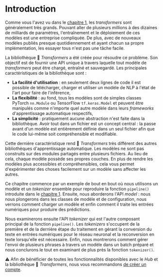 # Introduction

<CourseFloatingBanner
    chapter={2}
    classNames="absolute z-10 right-0 top-0"
/>

Comme vous l'avez vu dans le [chapitre 1](/course/fr/chapter1), les *transformers* sont généralement très grands. Pouvant aller de plusieurs millions à des dizaines de milliards de paramètres, l'entraînement et le déploiement de ces modèles est une entreprise compliquée. De plus, avec de nouveaux modèles publiés presque quotidiennement et ayant chacun sa propre implémentation, les essayer tous n'est pas une tâche facile.

La bibliothèque 🤗 *Transformers* a été créée pour résoudre ce problème. Son objectif est de fournir une API unique à travers laquelle tout modèle de *transformers* peut être chargé, entraîné et sauvegardé. Les principales caractéristiques de la bibliothèque sont :

- **La facilité d'utilisation** : en seulement deux lignes de code il est possible de télécharger, charger et utiliser un modèle de NLP à l'état de l'art pour faire de l'inférence,
- **La flexibilité** : au fond, tous les modèles sont de simples classes PyTorch `nn.Module` ou TensorFlow `tf.keras.Model` et peuvent être manipulés comme n'importe quel autre modèle dans leurs *frameworks* d'apprentissage automatique respectifs,
- **La simplicité** : pratiquement aucune abstraction n'est faite dans la bibliothèque. Avoir tout dans un fichier est un concept central : la passe avant d'un modèle est entièrement définie dans un seul fichier afin que le code lui-même soit compréhensible et modifiable.

Cette dernière caractéristique rend 🤗 *Transformers* très différent des autres bibliothèques d'apprentissage automatique. 
Les modèles ne sont pas construits sur des modules partagés entre plusieurs fichiers. Au lieu de cela, chaque modèle possède ses propres couches. 
En plus de rendre les modèles plus accessibles et compréhensibles, cela vous permet d'expérimenter des choses facilement sur un modèle sans affecter les autres.

Ce chapitre commence par un exemple de bout en bout où nous utilisons un modèle et un *tokenizer* ensemble pour reproduire la fonction `pipeline()` introduite dans le [chapitre 1](/course/fr/chapter1). 
Ensuite, nous aborderons l'API *model* : nous nous plongerons dans les classes de modèle et de configuration, nous verrons comment charger un modèle et enfin comment il traite les entrées numériques pour produire des prédictions. 

Nous examinerons ensuite l'API *tokenizer* qui est l'autre composant principal de la fonction `pipeline()`. 
Les *tokenizers* s'occupent de la première et de la dernière étape du traitement en gérant la conversion du texte en entrées numériques pour le réseau neuronal et la reconversion en texte lorsqu'elle est nécessaire. 
Enfin, nous montrerons comment gérer l'envoi de plusieurs phrases à travers un modèle dans un batch préparé et nous conclurons le tout en examinant de plus près la fonction `tokenizer()`.

<Tip>
  ⚠️ Afin de bénéficier de toutes les fonctionnalités disponibles avec le <i>Hub</i> et la bibliothèque 🤗 <i>Transformers</i>, nous vous recommandons <a href="https://huggingface.co/join">de créer un compte</a>.
</Tip>
